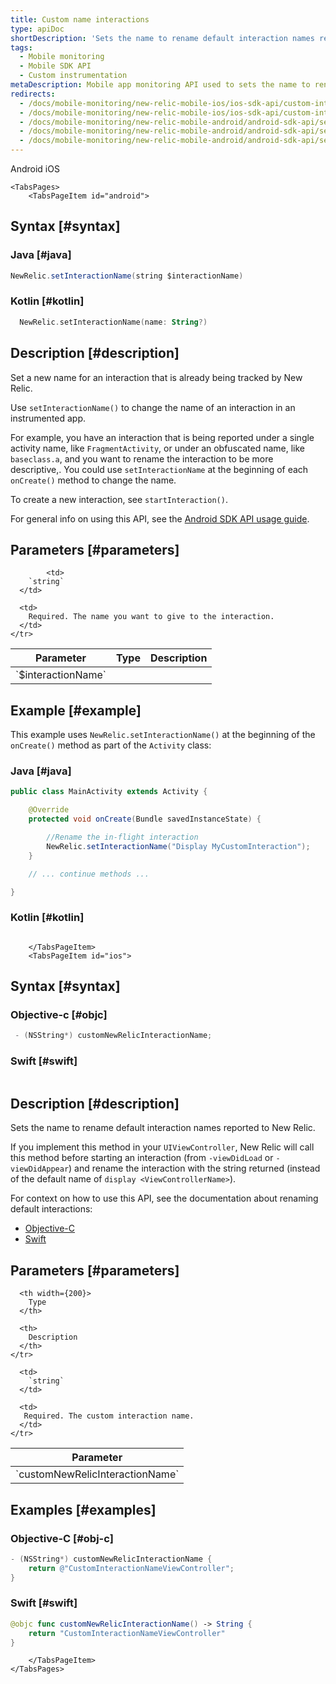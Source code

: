 ```yaml
---
title: Custom name interactions
type: apiDoc
shortDescription: 'Sets the name to rename default interaction names reported to New Relic.'
tags:
  - Mobile monitoring
  - Mobile SDK API
  - Custom instrumentation
metaDescription: Mobile app monitoring API used to sets the name to rename default interaction names reported to New Relic.
redirects:
  - /docs/mobile-monitoring/new-relic-mobile-ios/ios-sdk-api/custom-interaction-name
  - /docs/mobile-monitoring/new-relic-mobile-ios/ios-sdk-api/custom-interaction-name-ios-sdk-api
  - /docs/mobile-monitoring/new-relic-mobile-android/android-sdk-api/setinteractionname-android-agent-api
  - /docs/mobile-monitoring/new-relic-mobile-android/android-sdk-api/setinteractionname-android-sdk-api
  - /docs/mobile-monitoring/new-relic-mobile-android/android-sdk-api/set-interaction-name
---
```


<Tabs>
	<TabsBar>
        <TabsBarItem id="android">
            Android
        </TabsBarItem>
        <TabsBarItem id="ios">
            iOS
        </TabsBarItem>
    </TabsBar>

    <TabsPages>
        <TabsPageItem id="android">
## Syntax [#syntax]

### Java [#java] 

```java
NewRelic.setInteractionName(string $interactionName)
```

### Kotlin [#kotlin]

```kotlin
  NewRelic.setInteractionName(name: String?)
```

## Description [#description]

Set a new name for an interaction that is already being tracked by New Relic.

Use `setInteractionName()` to change the name of an interaction in an instrumented app.

For example, you have an interaction that is being reported under a single activity name, like `FragmentActivity`, or under an obfuscated name, like `baseclass.a`, and you want to rename the interaction to be more descriptive,. You could use `setInteractionName` at the beginning of each `onCreate()` method to change the name.

To create a new interaction, see `startInteraction()`.

For general info on using this API, see the [Android SDK API usage guide](/docs/mobile-monitoring/new-relic-mobile-android/install-configure/work-android-sdk-api).

## Parameters [#parameters]

<table>
  <thead>
    <tr>
      <th width={200}>
        Parameter
      </th>
      <th width={200}>
        Type
      </th>
      <th>
        Description
      </th>
    </tr>
  </thead>

  <tbody>
    <tr>
      <td>
        `$interactionName`
      </td>

            <td>
        `string`
      </td>

      <td>
        Required. The name you want to give to the interaction.
      </td>
    </tr>
  </tbody>
</table>

## Example [#example]

This example uses `NewRelic.setInteractionName()` at the beginning of the `onCreate()` method as part of the `Activity` class:

### Java [#java]

```java
public class MainActivity extends Activity {

    @Override
    protected void onCreate(Bundle savedInstanceState) {

    	//Rename the in-flight interaction
        NewRelic.setInteractionName("Display MyCustomInteraction");
    }

    // ... continue methods ...

}
```

### Kotlin [#kotlin]

```kotlin

```

        </TabsPageItem>
        <TabsPageItem id="ios">

## Syntax [#syntax]

### Objective-c [#objc]

```objectivec
 - (NSString*) customNewRelicInteractionName;
```

### Swift [#swift]

```swift

```

## Description [#description]

Sets the name to rename default interaction names reported to New Relic.

If you implement this method in your `UIViewController`, New Relic will call this method before starting an interaction (from `-viewDidLoad` or `-viewDidAppear`) and rename the interaction with the string returned (instead of the default name of `display <ViewControllerName>`).

For context on how to use this API, see the documentation about renaming default interactions:

* [Objective-C](https://docs.newrelic.com/docs/mobile-monitoring/new-relic-mobile-ios/ios-sdk-api/ios-sdk-api-guide/#objc-renaming-default-interaction)
* [Swift](https://docs.newrelic.com/docs/mobile-monitoring/new-relic-mobile-ios/ios-sdk-api/ios-sdk-api-guide/#swift-renaming-default-interaction)

## Parameters [#parameters]

<table>
  <thead>
    <tr>
      <th width={200}>
        Parameter
      </th>

      <th width={200}>
        Type
      </th> 

      <th>
        Description
      </th>
    </tr>
  </thead>

  <tbody>
    <tr>
      <td>
        `customNewRelicInteractionName`
      </td>

      <td>
        `string`
      </td>

      <td>
       Required. The custom interaction name.
      </td>
    </tr>
  </tbody>
</table>

## Examples [#examples]

### Objective-C [#obj-c]

```objectivec
- (NSString*) customNewRelicInteractionName {
    return @"CustomInteractionNameViewController";
}
```

### Swift [#swift]

```swift
@objc func customNewRelicInteractionName() -> String {
    return "CustomInteractionNameViewController"
}
```

        </TabsPageItem>
    </TabsPages>
</Tabs>
